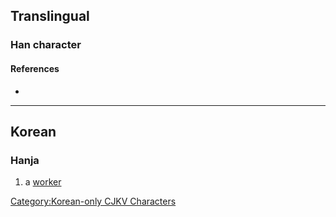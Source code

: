 {{character info}}
==Translingual==

===Han character===
{{Han char|rn=48|rad=工|as=06|sn=9|four=|canj=MSQO|ids=⿱功夫}}

====References====
* {{Han ref|kx=0326.011|dj=0333.030|hdz=10413.041|uh=5DED|ud=24045}}

----

==Korean==

===Hanja===
{{ko-hanja|hangeul=부|rv=bu|mr=pu|y=pwu|eumhun=일꾼|ehrv=ilkkun|ehmr=ilkkun|ehy=ilkkwun}}

# a [[worker]]

[[Category:Korean-only CJKV Characters]]